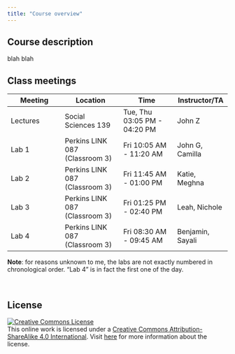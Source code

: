 ```yaml
---
title: "Course overview"
---
```


## Course description

blah blah

## Class meetings

| Meeting  | Location                       | Time                         | Instructor/TA    |
|------------------|-------------------|------------------|------------------|
| Lectures | Social Sciences 139            | Tue, Thu 03:05 PM - 04:20 PM | John Z           |
| Lab 1    | Perkins LINK 087 (Classroom 3) | Fri 10:05 AM - 11:20 AM      | John G, Camilla  |
| Lab 2    | Perkins LINK 087 (Classroom 3) | Fri 11:45 AM - 01:00 PM      | Katie, Meghna    |
| Lab 3    | Perkins LINK 087 (Classroom 3) | Fri 01:25 PM - 02:40 PM      | Leah, Nichole    |
| Lab 4    | Perkins LINK 087 (Classroom 3) | Fri 08:30 AM - 09:45 AM      | Benjamin, Sayali |

**Note**: for reasons unknown to me, the labs are not exactly numbered in chronological order. "Lab 4" is in fact the first one of the day.

<br>

## **License**

[![Creative Commons License](https://licensebuttons.net/l/by-sa/4.0/88x31.png){alt="Creative Commons License"}](https://creativecommons.org/licenses/by-sa/4.0/)\
This online work is licensed under a [Creative Commons Attribution-ShareAlike 4.0 International](https://creativecommons.org/licenses/by-sa/4.0/). Visit [here](https://github.com/dukestatsciintrods/blob/master/LICENSE.md) for more information about the license.
